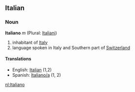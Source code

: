 ==Italian==
===Noun===
'''Italiano''' ''m'' (Plural: [[Italiani]])

# inhabitant of [[Italy]]
# language spoken in Italy and Southern part of [[Switzerland]] 

====Translations====
*English: [[Italian]] (1,2)
*Spanish: [[Italiano/a]] (1, 2)

[[nl:Italiano]]